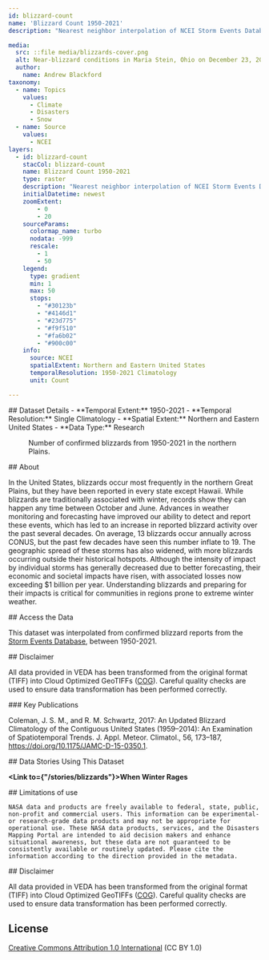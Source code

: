 ```yaml
---
id: blizzard-count
name: 'Blizzard Count 1950-2021'
description: "Nearest neighbor interpolation of NCEI Storm Events Database confirmed blizzard reports from 1950-2021 in the United States, clipped to the Northern Plains, Midwest, and Northeast."

media:
  src: ::file media/blizzards-cover.png
  alt: Near-blizzard conditions in Maria Stein, Ohio on December 23, 2022.
  author: 
    name: Andrew Blackford
taxonomy:
  - name: Topics
    values:
      - Climate
      - Disasters
      - Snow
  - name: Source
    values:
      - NCEI
layers:
  - id: blizzard-count
    stacCol: blizzard-count
    name: Blizzard Count 1950-2021
    type: raster
    description: "Nearest neighbor interpolation of NCEI Storm Events Database confirmed blizzard reports from 1950-2021 in the United States, clipped to the Northern Plains, Midwest, and Northeast."
    initialDatetime: newest
    zoomExtent:
        - 0
        - 20
    sourceParams:
      colormap_name: turbo    
      nodata: -999
      rescale:
        - 1
        - 50
    legend:
      type: gradient
      min: 1
      max: 50
      stops:
        - "#30123b"
        - "#4146d1"
        - "#23d775"
        - "#f9f510"
        - "#fa6b02"
        - "#900c00"
    info:
      source: NCEI
      spatialExtent: Northern and Eastern United States
      temporalResolution: 1950-2021 Climatology
      unit: Count

---
```

<Block>
  <Prose>
  ## Dataset Details
  - **Temporal Extent:** 1950-2021
  - **Temporal Resolution:** Single Climatology
  - **Spatial Extent:** Northern and Eastern United States
  - **Data Type:** Research
  </Prose>
<Figure>
  <Map
    center={[-96,44]}
    zoom={4.5}
    datasetId='blizzard-count'
    layerId='blizzard-count'
    dateTime='2021-12-31'
  />
  <Caption
    attrAuthor='NASA'
    attrUrl='https://nasa.gov/'
  >
    Number of confirmed blizzards from 1950-2021 in the northern Plains.
  </Caption>
</Figure>
</Block>


<Block>
  <Prose>
  ## About

  In the United States, blizzards occur most frequently in the northern Great Plains, but they have been reported in every state except Hawaii. While blizzards are traditionally associated with winter, records show they can happen any time between October and June. Advances in weather monitoring and forecasting have improved our ability to detect and report these events, which has led to an increase in reported blizzard activity over the past several decades. On average, 13 blizzards occur annually across CONUS, but the past few decades have seen this number inflate to 19. The geographic spread of these storms has also widened, with more blizzards occurring outside their historical hotspots. Although the intensity of impact by individual storms has generally decreased due to better forecasting, their economic and societal impacts have risen, with associated losses now exceeding $1 billion per year. Understanding blizzards and preparing for their impacts is critical for communities in regions prone to extreme winter weather.
  </Prose>
</Block>


<Block>
  <Prose>
  ## Access the Data

  This dataset was interpolated from confirmed blizzard reports from the [Storm Events Database](https://www.ncdc.noaa.gov/stormevents/), between 1950-2021. 
  </Prose>
</Block>


<Block>
  <Prose>
  ## Disclaimer

  All data provided in VEDA has been transformed from the original format (TIFF) into Cloud Optimized GeoTIFFs ([COG](https://www.cogeo.org)). Careful quality checks are used to ensure data transformation has been performed correctly.  
  </Prose>
</Block>


<Block>
  <Prose>
  ### Key Publications

  Coleman, J. S. M., and R. M. Schwartz, 2017: An Updated Blizzard Climatology of the Contiguous United States (1959–2014): An Examination of Spatiotemporal Trends. J. Appl. Meteor. Climatol., 56, 173–187, https://doi.org/10.1175/JAMC-D-15-0350.1.
  </Prose>
</Block>


<Block>
  <Prose>
  ## Data Stories Using This Dataset
  
  **<Link to={"/stories/blizzards"}>When Winter Rages</Link>**
  </Prose>
</Block>


<Block>
  <Prose>
    ## Limitations of use

    NASA data and products are freely available to federal, state, public, non-profit and commercial users. This information can be experimental- or research-grade data products and may not be appropriate for operational use. These NASA data products, services, and the Disasters Mapping Portal are intended to aid decision makers and enhance situational awareness, but these data are not guaranteed to be consistently available or routinely updated. Please cite the information according to the direction provided in the metadata.
  </Prose>
</Block>


<Block>
  <Prose>
  ## Disclaimer

  All data provided in VEDA has been transformed from the original format (TIFF) into Cloud Optimized GeoTIFFs ([COG](https://www.cogeo.org)). Careful quality checks are used to ensure data transformation has been performed correctly.  
  </Prose>
</Block>


<Block>
  <Prose>
  
  ## License
  
  [Creative Commons Attribution 1.0 International](https://creativecommons.org/publicdomain/zero/1.0/legalcode) (CC BY 1.0)
  </Prose>
</Block>